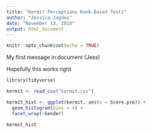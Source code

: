 ```yaml
---
title: "Kermit Perceptions Rank-Based Tests"
author: "Jessica Jagdeo"
date: "November 13, 2018"
output: html_document
---
```


```r
knitr::opts_chunk$set(echo = TRUE)
```

My first message in document (Jess)

Hopefully this works right

```r
library(tidyverse)

kermit <- read_csv("kermit.csv")

kermit_hist <- ggplot(kermit, aes(x = Score.pre)) +
  geom_histogram(bins = 4) +
  facet_wrap(~Gender) 

kermit_hist
```

